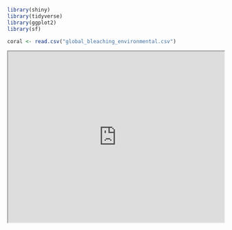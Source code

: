 <!-- # --- -->
<!-- # title: "practice for project" -->
<!-- # author: "Abby Portwood" -->
<!-- # date: "10/25/2023" -->
<!-- # output: html_document -->
<!-- # --- -->
<!-- # -->
<!-- # ```{r setup, include=FALSE} -->
<!-- # knitr::opts_chunk$set(echo = TRUE) -->
<!-- # ``` -->
<!-- # -->
<!-- # ```{r} -->
<!-- # # -->
<!-- # # library(shiny) -->
<!-- # # library(tidyverse) -->
<!-- # # library(leaflet) -->
<!-- # # -->
<!-- # # -->
<!-- # # coral <- read.csv("global_bleaching_environmental.csv") -->
<!-- # # -->
<!-- # # colnames(coral)[4] <- "lat" -->
<!-- # # colnames(coral)[5] <- "lng" -->
<!-- # # -->
<!-- # # leaflet(data = coral) %>% -->
<!-- # #   setView(lng = 0, lat = 0, zoom = 0) %>% -->
<!-- # #   addTiles() %>% -->
<!-- # #   addMarkers(popup = ~Temperature_Mean) -->
<!-- # ``` -->
<!-- # -->
<!-- # ```{r} -->
<!-- ) -->
<!-- # -->
<!-- # ``` -->
<!-- # -->
<!-- # -->
<!-- coral <- read.csv("global_bleaching_environmental.csv") -->
<!-- # -->
<!-- # ``` -->
<!-- # -->
<!-- # ```{r} -->
```r
library(shiny)
library(tidyverse)
library(ggplot2)
library(sf)

coral <- read.csv("global_bleaching_environmental.csv")

```

```{=html}

<iframe src="https://www.arcgis.com/apps/webappviewer/index.html?id=10b69cf3a4c0486381294da8fbd5c7a1" width="100%" height="400"></iframe>
```

  

